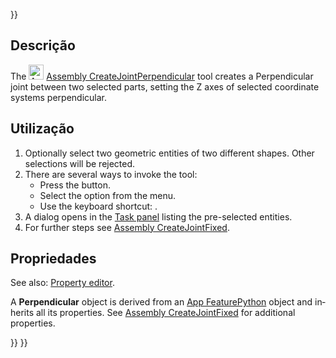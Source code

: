 <languages/>
{{UnfinishedDocu{{#translation:}}}}

<div lang="en" dir="ltr" class="mw-content-ltr">
{{Docnav
|[[Assembly_CreateJointParallel|CreateJointParallel]]
|[[Assembly_CreateJointAngle|CreateJointAngle]]
|[[Assembly_Workbench|Assembly]]
|IconL=Assembly_CreateJointParallel.svg
|IconR=Assembly_CreateJointAngle.svg
|IconC=Workbench_Assembly.svg
}}
</div>

<div lang="en" dir="ltr" class="mw-content-ltr">
{{GuiCommand
|Name=Assembly CreateJointPerpendicular
|MenuLocation=Assembly → Create Perpendicular Joint
|Workbenches=[[Assembly_Workbench|Assembly]]
|Shortcut={{KEY|M}}
|Version=1.0
|SeeAlso=
}}
</div>

<span id="Description"></span>
==Descrição==

<div lang="en" dir="ltr" class="mw-content-ltr">
The [[Image:Assembly_CreateJointPerpendicular.svg|24px]] [[Assembly_CreateJointPerpendicular|Assembly CreateJointPerpendicular]] tool creates a Perpendicular joint between two selected parts, setting the Z axes of selected coordinate systems perpendicular.
</div>

<span id="Usage"></span>
==Utilização==

<div lang="en" dir="ltr" class="mw-content-ltr">
# Optionally select two geometric entities of two different shapes. Other selections will be rejected.
# There are several ways to invoke the tool:
#* Press the {{Button|[[Image:Assembly_CreateJointPerpendicular.svg|16px]] [[Assembly_CreateJointPerpendicular|Create Perpendicular Joint]]}} button.
#* Select the {{MenuCommand|Assembly → [[Image:Assembly_CreateJointPerpendicular.svg|16px]] Create Perpendicular Joint}} option from the menu.
#* Use the keyboard shortcut: {{KEY|M}}.
# A dialog opens in the [[Task_panel|Task panel]] listing the pre-selected entities.
# For further steps see [[Assembly_CreateJointFixed#Usage|Assembly CreateJointFixed]].
</div>

<span id="Properties"></span>
==Propriedades==

<div lang="en" dir="ltr" class="mw-content-ltr">
See also: [[Property_editor|Property editor]].
</div>

<div lang="en" dir="ltr" class="mw-content-ltr">
A '''Perpendicular''' object is derived from an [[App_FeaturePython|App FeaturePython]] object and inherits all its properties. See [[Assembly_CreateJointFixed#Properties|Assembly CreateJointFixed]] for additional properties.
</div>


<div lang="en" dir="ltr" class="mw-content-ltr">
{{Docnav
|[[Assembly_CreateJointParallel|CreateJointParallel]]
|[[Assembly_CreateJointAngle|CreateJointAngle]]
|[[Assembly_Workbench|Assembly]]
|IconL=Assembly_CreateJointParallel.svg
|IconR=Assembly_CreateJointAngle.svg
|IconC=Workbench_Assembly.svg
}}
</div>

{{Assembly_Tools_navi{{#translation:}}}}
{{Userdocnavi{{#translation:}}}}